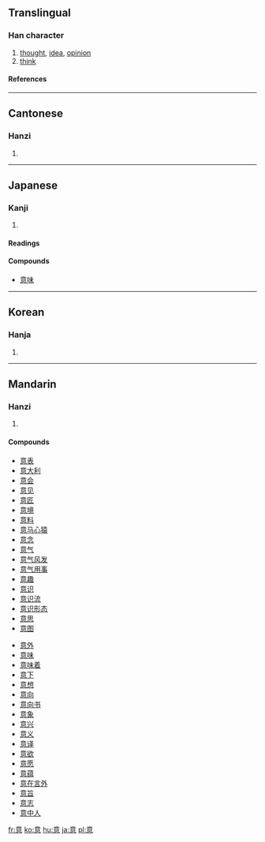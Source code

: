 ==Translingual==

===Han character===
{{Han char|rn=61|rad=心|as=09|sn=13|four=0033<sub>6</sub>|canj=卜廿日心 (YTAP)}}
# [[thought]], [[idea]], [[opinion]]
# [[think]]

====References====
{{Han ref|kx=0394.220|dkj=10921|dj=0730.280|hdz=42323.030|uh=610F|ud=24847|bh=B74E|bd=46926}}

----
==Cantonese==

===Hanzi===
{{yue-hanzi|jyut=|y=yi3}}
# {{defn|Cantonese}}

----
==Japanese==

===Kanji===
{{ja-kanji|grade=|rs=心09}}
# {{defn|Japanese}} 

====Readings====
{{ja-readings|on=[[い]] (i)|kun=[[こころ]] (kokoro), [[おもい]] (omoi), [[おもう]] (omou)}}

====Compounds====
*[[意味]]

----
==Korean==

===Hanja===
{{ko-hanja|hangeul=의|eumhun=|rv=ui|mr=ŭi|y=uy}}
# {{defn|Korean}}

----
==Mandarin==

===Hanzi===
{{cmn-hanzi|pin=[[yì]] (yi4)|wg=i<sup>4</sup>}}
# {{defn|Mandarin}}

====Compounds====
{{top2}}
*[[意表]]
*[[意大利]]
*[[意会]]
*[[意见]]
*[[意匠]]
*[[意境]]
*[[意料]]
*[[意马心猿]]
*[[意念]]
*[[意气]]
*[[意气风发]]
*[[意气用事]]
*[[意趣]]
*[[意识]]
*[[意识流]]
*[[意识形态]]
*[[意思]]
*[[意图]]
{{mid2}}
*[[意外]]
*[[意味]]
*[[意味着]]
*[[意下]]
*[[意想]]
*[[意向]]
*[[意向书]]
*[[意象]]
*[[意兴]]
*[[意义]]
*[[意译]]
*[[意欲]]
*[[意愿]]
*[[意蕴]]
*[[意在言外]]
*[[意旨]]
*[[意志]]
*[[意中人]]
{{bottom}}

[[fr:意]]
[[ko:意]]
[[hu:意]]
[[ja:意]]
[[pl:意]]